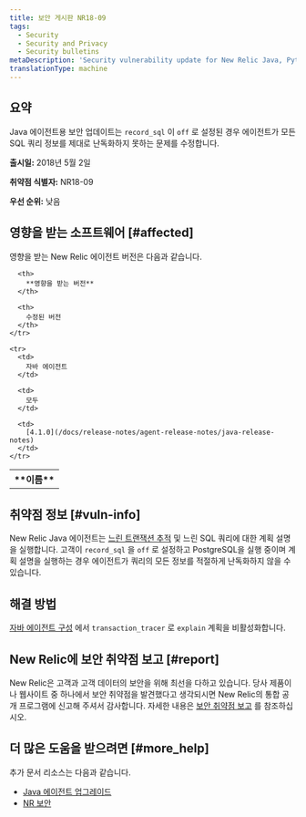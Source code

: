 ```yaml
---
title: 보안 게시판 NR18-09
tags:
  - Security
  - Security and Privacy
  - Security bulletins
metaDescription: 'Security vulnerability update for New Relic Java, Python, and .NET agents.'
translationType: machine
---
```


## 요약

Java 에이전트용 보안 업데이트는 `record_sql` 이 `off` 로 설정된 경우 에이전트가 모든 SQL 쿼리 정보를 제대로 난독화하지 못하는 문제를 수정합니다.

**출시일:** 2018년 5월 2일

**취약점 식별자:** NR18-09

**우선 순위:** 낮음

## 영향을 받는 소프트웨어 [#affected]

영향을 받는 New Relic 에이전트 버전은 다음과 같습니다.

<table>
  <tbody>
    <tr>
      <th>
        **이름**
      </th>

      <th>
        **영향을 받는 버전**
      </th>

      <th>
        수정된 버전
      </th>
    </tr>

    <tr>
      <td>
        자바 에이전트
      </td>

      <td>
        모두
      </td>

      <td>
        [4.1.0](/docs/release-notes/agent-release-notes/java-release-notes)
      </td>
    </tr>
  </tbody>
</table>

## 취약점 정보 [#vuln-info]

New Relic Java 에이전트는 [느린 트랜잭션 추적](/docs/apm/applications-menu/monitoring/viewing-slow-query-details) 및 느린 SQL 쿼리에 대한 계획 설명을 실행합니다. 고객이 `record_sql` 을 `off` 로 설정하고 PostgreSQL을 실행 중이며 계획 설명을 실행하는 경우 에이전트가 쿼리의 모든 정보를 적절하게 난독화하지 않을 수 있습니다.

## 해결 방법

[자바 에이전트 구성](/docs/agents/java-agent/configuration/java-agent-configuration-config-file#h2-Transaction-tracer) 에서 `transaction_tracer` 로 `explain` 계획을 비활성화합니다.

## New Relic에 보안 취약점 보고 [#report]

New Relic은 고객과 고객 데이터의 보안을 위해 최선을 다하고 있습니다. 당사 제품이나 웹사이트 중 하나에서 보안 취약점을 발견했다고 생각되시면 New Relic의 통합 공개 프로그램에 신고해 주셔서 감사합니다. 자세한 내용은 [보안 취약점 보고](/docs/security/new-relic-security/data-privacy/reporting-security-vulnerabilities) 를 참조하십시오.

## 더 많은 도움을 받으려면 [#more_help]

추가 문서 리소스는 다음과 같습니다.

* [Java 에이전트 업그레이드](/docs/agents/java-agent/installation/upgrade-java-agent)
* [NR 보안](https://newrelic.com/security "링크가 새 창에서 열립니다.")